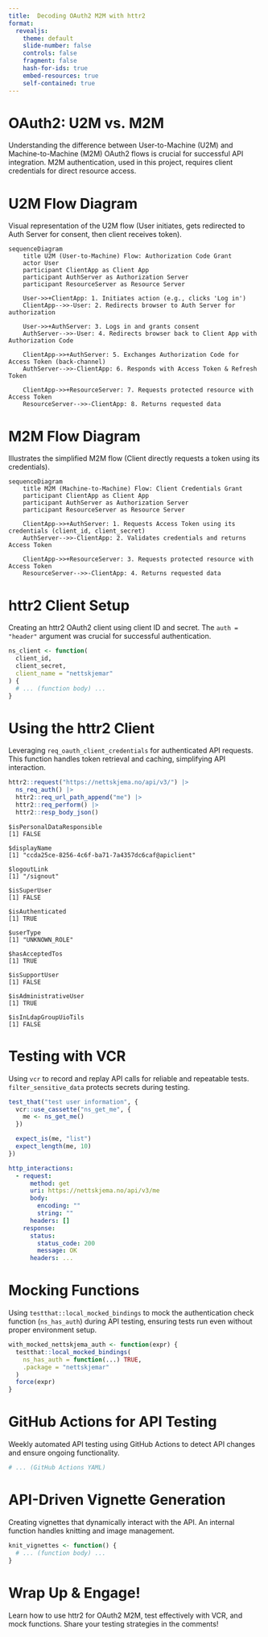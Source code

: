 ```yaml
---
title:  Decoding OAuth2 M2M with httr2
format:
  revealjs:
    theme: default
    slide-number: false
    controls: false
    fragment: false
    hash-for-ids: true
    embed-resources: true
    self-contained: true
---
```


# OAuth2: U2M vs. M2M

Understanding the difference between User-to-Machine (U2M) and Machine-to-Machine (M2M) OAuth2 flows is crucial for successful API integration.  M2M authentication, used in this project, requires client credentials for direct resource access.

# U2M Flow Diagram

Visual representation of the U2M flow (User initiates, gets redirected to Auth Server for consent, then client receives token).


```mermaid
sequenceDiagram
    title U2M (User-to-Machine) Flow: Authorization Code Grant
    actor User
    participant ClientApp as Client App
    participant AuthServer as Authorization Server
    participant ResourceServer as Resource Server

    User->>+ClientApp: 1. Initiates action (e.g., clicks 'Log in')
    ClientApp-->>-User: 2. Redirects browser to Auth Server for authorization

    User->>+AuthServer: 3. Logs in and grants consent
    AuthServer-->>-User: 4. Redirects browser back to Client App with Authorization Code

    ClientApp->>+AuthServer: 5. Exchanges Authorization Code for Access Token (back-channel)
    AuthServer-->>-ClientApp: 6. Responds with Access Token & Refresh Token

    ClientApp->>+ResourceServer: 7. Requests protected resource with Access Token
    ResourceServer-->>-ClientApp: 8. Returns requested data
```

# M2M Flow Diagram

Illustrates the simplified M2M flow (Client directly requests a token using its credentials).


```mermaid
sequenceDiagram
    title M2M (Machine-to-Machine) Flow: Client Credentials Grant
    participant ClientApp as Client App
    participant AuthServer as Authorization Server
    participant ResourceServer as Resource Server

    ClientApp->>+AuthServer: 1. Requests Access Token using its credentials (client_id, client_secret)
    AuthServer-->>-ClientApp: 2. Validates credentials and returns Access Token

    ClientApp->>+ResourceServer: 3. Requests protected resource with Access Token
    ResourceServer-->>-ClientApp: 4. Returns requested data
```

# httr2 Client Setup

Creating an httr2 OAuth2 client using client ID and secret. The `auth = "header" ` argument was crucial for successful authentication.


```r
ns_client <- function(
  client_id,
  client_secret,
  client_name = "nettskjemar"
) {
  # ... (function body) ...
}
```

# Using the httr2 Client

Leveraging `req_oauth_client_credentials` for authenticated API requests.  This function handles token retrieval and caching, simplifying API interaction.


```r
httr2::request("https://nettskjema.no/api/v3/") |>
  ns_req_auth() |>
  httr2::req_url_path_append("me") |>
  httr2::req_perform() |>
  httr2::resp_body_json()
```


```
$isPersonalDataResponsible
[1] FALSE

$displayName
[1] "ccda25ce-8256-4c6f-ba71-7a4357dc6caf@apiclient"

$logoutLink
[1] "/signout"

$isSuperUser
[1] FALSE

$isAuthenticated
[1] TRUE

$userType
[1] "UNKNOWN_ROLE"

$hasAcceptedTos
[1] TRUE

$isSupportUser
[1] FALSE

$isAdministrativeUser
[1] TRUE

$isInLdapGroupUioTils
[1] FALSE
```

# Testing with VCR

Using `vcr` to record and replay API calls for reliable and repeatable tests.  `filter_sensitive_data` protects secrets during testing.


```r
test_that("test user information", {
  vcr::use_cassette("ns_get_me", {
    me <- ns_get_me()
  })

  expect_is(me, "list")
  expect_length(me, 10)
})
```


```yml
http_interactions:
  - request:
      method: get
      uri: https://nettskjema.no/api/v3/me
      body:
        encoding: ""
        string: ""
      headers: []
    response:
      status:
        status_code: 200
        message: OK
      headers: ...
```

# Mocking Functions

Using `testthat::local_mocked_bindings` to mock the authentication check function (`ns_has_auth`) during API testing, ensuring tests run even without proper environment setup.


```r
with_mocked_nettskjema_auth <- function(expr) {
  testthat::local_mocked_bindings(
    ns_has_auth = function(...) TRUE,
    .package = "nettskjemar"
  )
  force(expr)
}
```

# GitHub Actions for API Testing

Weekly automated API testing using GitHub Actions to detect API changes and ensure ongoing functionality. 


```yaml
# ... (GitHub Actions YAML)
```

# API-Driven Vignette Generation

Creating vignettes that dynamically interact with the API.  An internal function handles knitting and image management.


```r
knit_vignettes <- function() {
  # ... (function body) ...
}
```

# Wrap Up & Engage!

Learn how to use httr2 for OAuth2 M2M, test effectively with VCR, and mock functions. Share your testing strategies in the comments!

